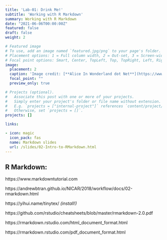 ```yaml
---
title: 'Lab-01: Drink Me!'
subtitle: 'Working with R Markdown'
summary: Working with R Markdown
date: "2021-06-06T00:00:00Z"
featured: false
draft: false
weight: 2

# Featured image
# To use, add an image named `featured.jpg/png` to your page's folder.
# Placement options: 1 = Full column width, 2 = Out-set, 3 = Screen-width
# Focal point options: Smart, Center, TopLeft, Top, TopRight, Left, Right, BottomLeft, Bottom, BottomRight
image:
  placement: 2
  caption: 'Image credit: [**Alice In Wonderland dot Net**](https://www.alice-in-wonderland.net/)'
  focal_point: ""
  preview_only: true

# Projects (optional).
#   Associate this post with one or more of your projects.
#   Simply enter your project's folder or file name without extension.
#   E.g. `projects = ["internal-project"]` references `content/project/deep-learning/index.md`.
#   Otherwise, set `projects = []`.
projects: []

links:

- icon: magic
  icon_pack: fas
  name: Markdown slides
  url: /slides/02-Intro-to-RMarkdown.html
---
```


## R Markdown:

https://www.markdowntutorial.com

https://andrewbtran.github.io/NICAR/2018/workflow/docs/02-rmarkdown.html

https://yihui.name/tinytex/ *(install!)*

https://github.com/rstudio/cheatsheets/blob/master/rmarkdown-2.0.pdf

https://rmarkdown.rstudio.com/html_document_format.html

https://rmarkdown.rstudio.com/pdf_document_format.html



